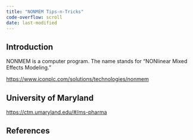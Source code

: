 ```yaml
---
title: "NONMEM Tips-n-Tricks"
code-overflow: scroll
date: last-modified
---
```


## Introduction

NONMEM is a computer program.
The name stands for “NONlinear Mixed Effects Modeling.”

<https://www.iconplc.com/solutions/technologies/nonmem>

## University of Maryland

[https://ctm.umaryland.edu/#/ms-pharma](https://ctm.umaryland.edu/#/ms-pharma)

## References

::: {#refs}
:::
